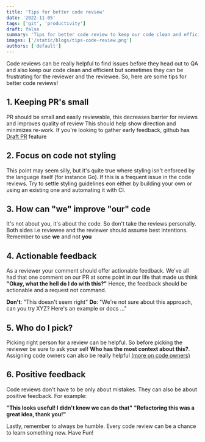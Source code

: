 ```yaml
---
title: 'Tips for better code review'
date: '2022-11-05'
tags: ['git', 'productivity']
draft: false
summary: 'Tips for better code review to keep our code clean and efficient'
images: ['/static/blogs/tips-code-review.png']
authors: ['default']
---
```


Code reviews can be really helpful to find issues before they head out to QA and also keep our code clean and efficient but sometimes they can be frustrating for the reviewer and the reviewee.
So, here are some tips for better code reviews!

## 1. Keeping PR's small

PR should be small and easily reviewable, this decreases barrier for reviews and improves quality of review
This should help show direction and minimizes re-work. If you're looking to gather early feedback, github has [Draft PR](https://docs.github.com/en/github/collaborating-with-pull-requests/proposing-changes-to-your-work-with-pull-requests/about-pull-requests#draft-pull-requests) feature

## 2. Focus on code not styling

This point may seem silly, but it's quite true where styling isn't enforced by the language itself (for instance Go).
If this is a frequent issue in the code reviews. Try to settle styling guidelines eon either by building your own or using an existing one and automating it with CI.

## 3. How can "we" improve "our" code

It's not about you, it's about the code. So don't take the reviews personally. Both sides i.e reviewee and the reviewer should assume best intentions.
Remember to use **we** and not **you**

## 4. Actionable feedback

As a reviewer your comment should offer actionable feedback.
We've all had that one comment on our PR at some point in our life that made us think **"Okay, what the hell do I do with this?"**
Hence, the feedback should be actionable and a request not command.

**Don't**: "This doesn't seem right"
**Do**: "We're not sure about this approach, can you try XYZ? Here's an example or docs ..."

## 5. Who do I pick?

Picking right person for a review can be helpful. So before picking the reviewer be sure to ask your self **Who has the most context about this?**.
Assigning code owners can also be really helpful [(more on code owners)](https://docs.github.com/en/repositories/managing-your-repositorys-settings-and-features/customizing-your-repository/about-code-owners)

## 6. Positive feedback

Code reviews don't have to be only about mistakes. They can also be about positive feedback.
For example:

**"This looks useful! I didn't know we can do that"**
**"Refactoring this was a great idea, thank you!"**

Lastly, remember to always be humble. Every code review can be a chance to learn something new. Have Fun!
